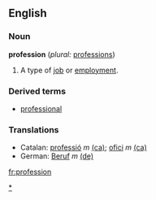 ==English==

===Noun===
'''profession'''  (''plural:'' [[professions]])
#A type of [[job]] or [[employ]]ment.

===Derived terms===
*[[professional]]

===Translations===
*Catalan: [[professió]] ''m'' [[:ca:professió|(ca)]]; [[ofici]] ''m'' [[:ca:ofici|(ca)]] 
*German: [[Beruf]] ''m'' [[:de:Beruf|(de)]]

[[Category:Professions|*]]

[[fr:profession]]